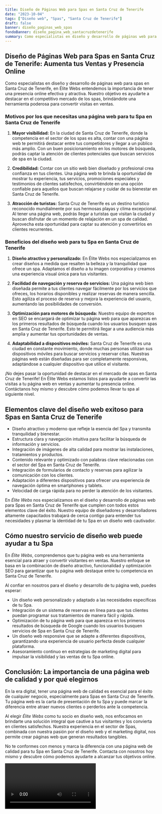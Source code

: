 ```yaml
---
title: Diseño de Páginas Web para Spas en Santa Cruz de Tenerife
date: "2023-10-04"
tags: ["Diseño web", "Spas", "Santa Cruz de Tenerife"]
draft: false
banner: diseño_paginas_web_spas
fondoBanner: diseño_pagina_web_santacruzdetenerife
summary: Como especialistas en diseño y desarrollo de páginas web para spas en Santa Cruz de Tenerife, en Élite Webs entendemos la importancia de tener una presencia online efectiva y atractiva. Nuestro objetivo es ayudarte a destacar en el competitivo mercado de los spas, brindándote una herramienta poderosa para convertir visitas en ventas.
---
```



## Diseño de Páginas Web para Spas en Santa Cruz de Tenerife: Aumenta tus Ventas y Presencia Online

Como especialistas en diseño y desarrollo de páginas web para spas en Santa Cruz de Tenerife, en Élite Webs entendemos la importancia de tener una presencia online efectiva y atractiva. Nuestro objetivo es ayudarte a destacar en el competitivo mercado de los spas, brindándote una herramienta poderosa para convertir visitas en ventas.

### Motivos por los que necesitas una página web para tu Spa en Santa Cruz de Tenerife

1. **Mayor visibilidad:** En la ciudad de Santa Cruz de Tenerife, donde la competencia en el sector de los spas es alta, contar con una página web te permitirá destacar entre tus competidores y llegar a un público más amplio. Con un buen posicionamiento en los motores de búsqueda, podrás captar la atención de clientes potenciales que buscan servicios de spa en la ciudad.

2. **Credibilidad:** Contar con un sitio web bien diseñado y profesional crea confianza en tus clientes. Una página web te brinda la oportunidad de mostrar tu experiencia, tus servicios, promociones especiales y testimonios de clientes satisfechos, convirtiéndote en una opción confiable para aquellos que buscan relajarse y cuidar de su bienestar en Santa Cruz de Tenerife.

3. **Atracción de turistas:** Santa Cruz de Tenerife es un destino turístico reconocido mundialmente por sus hermosas playas y clima excepcional. Al tener una página web, podrás llegar a turistas que visitan la ciudad y buscan disfrutar de un momento de relajación en un spa de calidad. Aprovecha esta oportunidad para captar su atención y convertirlos en clientes recurrentes.

### Beneficios del diseño web para tu Spa en Santa Cruz de Tenerife

1. **Diseño atractivo y personalizado:** En Élite Webs nos especializamos en crear diseños a medida que resalten la belleza y la tranquilidad que ofrece un spa. Adaptamos el diseño a tu imagen corporativa y creamos una experiencia visual única para tus visitantes.

2. **Facilidad de navegación y reserva de servicios:** Una página web bien diseñada permite a tus clientes navegar fácilmente por los servicios que ofreces, los horarios disponibles y realizar reservas de manera sencilla. Esto agiliza el proceso de reserva y mejora la experiencia del usuario, aumentando las posibilidades de conversión.

3. **Optimización para motores de búsqueda:** Nuestro equipo de expertos en SEO se encargará de optimizar tu página web para que aparezcas en los primeros resultados de búsqueda cuando los usuarios busquen spas en Santa Cruz de Tenerife. Esto te permitirá llegar a una audiencia más amplia y aumentar tus oportunidades de ventas.

4. **Adaptabilidad a dispositivos móviles:** Santa Cruz de Tenerife es una ciudad en constante movimiento, donde muchas personas utilizan sus dispositivos móviles para buscar servicios y reservar citas. Nuestras páginas web están diseñadas para ser completamente responsivas, adaptándose a cualquier dispositivo que utilice el visitante.

¡No dejes pasar la oportunidad de destacar en el mercado de spas en Santa Cruz de Tenerife! En Élite Webs estamos listos para ayudarte a convertir las visitas a tu página web en ventas y aumentar tu presencia online. Contáctanos hoy mismo y descubre cómo podemos llevar tu spa al siguiente nivel.

<GifSeo />

<Cta />

## Elementos clave del diseño web exitoso para Spas en Santa Cruz de Tenerife

- Diseño atractivo y moderno que refleje la esencia del Spa y transmita tranquilidad y bienestar.
- Estructura clara y navegación intuitiva para facilitar la búsqueda de información y servicios.
- Integración de imágenes de alta calidad para mostrar las instalaciones, tratamientos y productos.
- Contenido relevante y optimizado con palabras clave relacionadas con el sector del Spa en Santa Cruz de Tenerife.
- Integración de formularios de contacto y reservas para agilizar la comunicación con los clientes.
- Adaptación a diferentes dispositivos para ofrecer una experiencia de navegación óptima en smartphones y tablets.
- Velocidad de carga rápida para no perder la atención de los visitantes.

En _Élite Webs_ nos especializamos en el diseño y desarrollo de páginas web para Spas en Santa Cruz de Tenerife que cumplen con todos estos elementos clave del éxito. Nuestro equipo de diseñadores y desarrolladores altamente capacitados trabajará de cerca contigo para entender tus necesidades y plasmar la identidad de tu Spa en un diseño web cautivador.

## Cómo nuestro servicio de diseño web puede ayudar a tu Spa

En _Élite Webs_, comprendemos que tu página web es una herramienta esencial para atraer y convertir visitantes en ventas. Nuestro enfoque se basa en la combinación de diseño atractivo, funcionalidad y optimización SEO para garantizar que tu página web destaque entre tu competencia en Santa Cruz de Tenerife.

Al confiar en nosotros para el diseño y desarrollo de tu página web, puedes esperar:

- Un diseño web personalizado y adaptado a las necesidades específicas de tu Spa.
- Integración de un sistema de reservas en línea para que tus clientes puedan programar sus tratamientos de manera fácil y rápida.
- Optimización de tu página web para que aparezca en los primeros resultados de búsqueda de Google cuando los usuarios busquen servicios de Spa en Santa Cruz de Tenerife.
- Un diseño web responsive que se adapte a diferentes dispositivos, garantizando una experiencia de usuario perfecta desde cualquier plataforma.
- Asesoramiento continuo en estrategias de marketing digital para impulsar la visibilidad y las ventas de tu Spa online.

## Conclusión: La importancia de una página web de calidad y por qué elegirnos

En la era digital, tener una página web de calidad es esencial para el éxito de cualquier negocio, especialmente para Spas en Santa Cruz de Tenerife. Tu página web es la carta de presentación de tu Spa y puede marcar la diferencia entre atraer nuevos clientes o perderlos ante la competencia.

Al elegir _Élite Webs_ como tu socio en diseño web, nos enfocamos en brindarte una solución integral que cautive a tus visitantes y los convierta en clientes satisfechos. Nuestra experiencia en el sector de Spas, combinada con nuestra pasión por el diseño web y el marketing digital, nos permite crear páginas web que generan resultados tangibles.

No te conformes con menos y marca la diferencia con una página web de calidad para tu Spa en Santa Cruz de Tenerife. Contacta con nosotros hoy mismo y descubre cómo podemos ayudarte a alcanzar tus objetivos online.

<Video />

<CtaBot job="Spas" city="Santa Cruz de Tenerife" />

<Gmaps query="Santa Cruz de Tenerife+españa+maps" />
